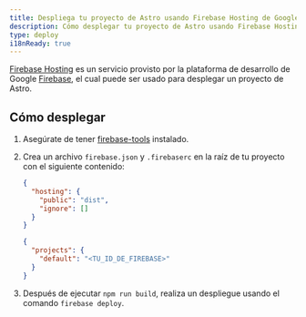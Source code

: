 ```yaml
---
title: Despliega tu proyecto de Astro usando Firebase Hosting de Google
description: Cómo desplegar tu proyecto de Astro usando Firebase Hosting de Google.
type: deploy
i18nReady: true
---
```


[Firebase Hosting](https://firebase.google.com/products/hosting) es un servicio provisto por la plataforma de desarrollo de Google [Firebase](https://firebase.google.com/), el cual puede ser usado para desplegar un proyecto de Astro.

## Cómo desplegar

1. Asegúrate de tener [firebase-tools](https://www.npmjs.com/package/firebase-tools) instalado.

2. Crea un archivo `firebase.json` y `.firebaserc` en la raíz de tu proyecto con el siguiente contenido:

   ```json title="firebase.json"
   {
     "hosting": {
       "public": "dist",
       "ignore": []
     }
   }
   ```


   ```json title=".firebaserc"
   {
     "projects": {
       "default": "<TU_ID_DE_FIREBASE>"
     }
   }
   ```

3. Después de ejecutar `npm run build`, realiza un despliegue usando el comando `firebase deploy`.
